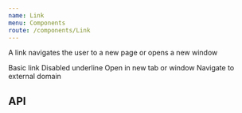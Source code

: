 ```yaml
---
name: Link
menu: Components
route: /components/Link
---
```



A link navigates the user to a new page or opens a new window

<Playground>
  <SpacedGroup>
    <Link href="http://localhost:3000">Basic link</Link>
    <Link href="http://localhost:3000" disableUnderline>
      Disabled underline
    </Link>
    <Link href="http://localhost:3000" newWindow>
      Open in new tab or window
    </Link>
    <Link href="http://localhost:3000" external>
      Navigate to external domain
    </Link>
  </SpacedGroup>
</Playground>

## API

<PropsTable of={Link} />
